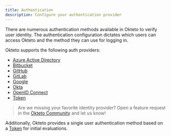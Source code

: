 ```yaml
---
title: Authentication
description: Configure your authentication provider
---
```


There are numerous authentication methods available in Okteto to verify user identity.
The authentication configuration dictates which users can access Okteto and the method they can use for logging in.

Okteto supports the following auth providers:

- [Azure Active Directory](azure-ad.mdx)
- [Bitbucket](bitbucket.mdx)
- [GitHub](github.mdx)
- [GitLab](gitlab.mdx)
- [Google](google.mdx)
- [Okta](okta.mdx)
- [OpenID Connect](openid-connect.mdx)
- [Token](token.mdx)

> Are we missing your favorite identity provider? Open a feature request in the [Okteto Community](https://community.okteto.com/t/about-the-feature-requests-category/28) and let us know!

Additionally, Okteto provides a single user authentication method based on a [Token](token.mdx) for initial evaluations.

